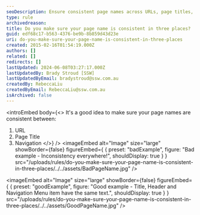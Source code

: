 ```yaml
---
seoDescription: Ensure consistent page names across URLs, page titles, and navigation menus to optimize user experience and search engine rankings.
type: rule
archivedreason:
title: Do you make sure your page name is consistent in three places?
guid: edf68c17-b563-4376-be9b-8b859d43d23e
uri: do-you-make-sure-your-page-name-is-consistent-in-three-places
created: 2015-02-16T01:54:19.000Z
authors: []
related: []
redirects: []
lastUpdated: 2024-06-08T03:27:17.000Z
lastUpdatedBy: Brady Stroud [SSW]
lastUpdatedByEmail: bradystroud@ssw.com.au
createdBy: RebeccaLiu
createdByEmail: RebeccaLiu@ssw.com.au
isArchived: false
---
```


<introEmbed
  body={<>
It's a good idea to make sure your page names are consistent between:

1. URL
2. Page Title
3. Navigation
  </>}
/>
<imageEmbed
  alt="Image"
  size="large"
  showBorder={false}
  figureEmbed={ {
    preset: "badExample",
    figure: "Bad example - Inconsistency everywhere!",
    shouldDisplay: true
  } }
  src="/uploads/rules/do-you-make-sure-your-page-name-is-consistent-in-three-places/../../assets/BadPageName.jpg"
/>

<imageEmbed
  alt="Image"
  size="large"
  showBorder={false}
  figureEmbed={ {
    preset: "goodExample",
    figure: "Good example - Title, Header and Navigation Menu item have the same text.",
    shouldDisplay: true
  } }
  src="/uploads/rules/do-you-make-sure-your-page-name-is-consistent-in-three-places/../../assets/GoodPageName.jpg"
/>
